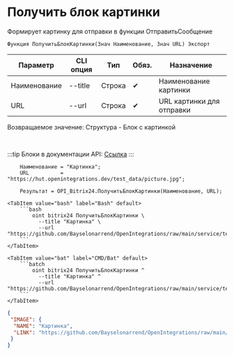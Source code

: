﻿---
sidebar_position: 8
description: Получить блок картинки и другие функции для работы с Bitrix24 в Открытом пакете интеграций - бесплатной open-source библиотеке интеграций для 1С:Предприятие 8, OneScript и CLI
keywords: [1C, 1С, 1С:Предприятие, 1С:Предприятие 8.3, API, Интеграция, Сервисы, Обмен, OneScript, CLI, Bitrix24]
---


# Получить блок картинки
 Формирует картинку для отправки в функции ОтправитьСообщение



`Функция ПолучитьБлокКартинки(Знач Наименование, Знач URL) Экспорт`

  | Параметр | CLI опция | Тип | Обяз. | Назначение |
  |-|-|-|-|-|
  | Наименование | --title | Строка | &#x2714; | Наименование картинки |
  | URL | --url | Строка | &#x2714; | URL картинки для отправки |

  
  Возвращаемое значение:   Структура - Блок с картинкой

<br/>

:::tip
Блоки в документации API: [Ссылка](https://dev.1c-bitrix.ru/learning/course/?COURSE_ID=93&CHAPTER_ID=07867)
:::
<br/>



```bsl title="Пример использования для 1С:Предприятие/OneScript"
    Наименование = "Картинка";
    URL          = "https://hut.openintegrations.dev/test_data/picture.jpg";

    Результат = OPI_Bitrix24.ПолучитьБлокКартинки(Наименование, URL);
```
    

 <Tabs>
  
    <TabItem value="bash" label="Bash" default>
        ```bash
            oint bitrix24 ПолучитьБлокКартинки \
              --title "Картинка" \
              --url "https://github.com/Bayselonarrend/OpenIntegrations/raw/main/service/test_data/picture.jpg"
        ```
    </TabItem>
  
    <TabItem value="bat" label="CMD/Bat" default>
        ```batch
            oint bitrix24 ПолучитьБлокКартинки ^
              --title "Картинка" ^
              --url "https://github.com/Bayselonarrend/OpenIntegrations/raw/main/service/test_data/picture.jpg"
        ```
    </TabItem>
</Tabs>


```json title="Результат"
{
 "IMAGE": {
  "NAME": "Картинка",
  "LINK": "https://github.com/Bayselonarrend/OpenIntegrations/raw/main/service/test_data/picture.jpg"
 }
}
```
